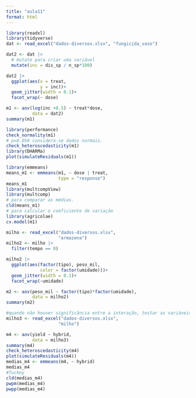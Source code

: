 ```yaml
---
title: "aula11"
format: html
---
```


```r
library(readxl)
library(tidyverse)
dat <- read_excel("dados-diversos.xlsx", "fungicida_vaso")

dat2 <- dat |> 
  # mutate para criar uma variável
  mutate(inc = dis_sp / n_sp*100)

dat2 |>
  ggplot(aes(x = treat,
             y = inc))+
  geom_jitter(width = 0.1)+
  facet_wrap(~ dose)

```

```r
m1 <- aov(log(inc +0.5) ~ treat*dose,
          data = dat2)
summary(m1)

library(performance)
check_normality(m1)
# p=0.050 considera-se dados normais.
check_heteroscedasticity(m1)
library(DHARMa)
plot(simulateResiduals(m1))

library(emmeans)
means_m1 <- emmeans(m1, ~ dose | treat,
                    type = "response")
means_m1
library(multcompView)
library(multcomp)
# para comparar as médias.
cld(means_m1)
# para calcular o coeficiente de variação
library(agricolae)
cv.model(m1)

```

```r
milho <- read_excel("dados-diversos.xlsx", 
                    "armazena")
milho2 <- milho |> 
  filter(tempo == 8)

milho2 |> 
  ggplot(aes(factor(tipo), peso_mil,
             color = factor(umidade)))+
  geom_jitter(width = 0.1)+
  facet_wrap(~umidade)

m2 <- aov(peso_mil ~ factor(tipo)*factor(umidade),
          data = milho2)
summary(m2)

```

```r
#quando não houver significãncia entre a interação, testar as variáveis independentes.
milho3 <- read_excel("dados-diversos.xlsx", 
                    "milho")

m4 <- aov(yield ~ hybrid,
          data = milho3)
summary(m4)
check_heteroscedasticity(m4)
plot(simulateResiduals(m4))
medias_m4 <- emmeans(m4, ~ hybrid)
medias_m4
#Tuckey
cld(medias_m4)
pwpm(medias_m4)
pwpp(medias_m4)
```
